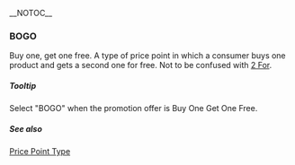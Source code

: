 __NOTOC__

===BOGO===
Buy one, get one free. A type of price point in which a consumer buys one product and gets a second one for free. Not to be confused with [[2 For.mediawiki|2 For]].

=====Tooltip=====
Select "BOGO" when the promotion offer is Buy One Get One Free.

=====See also=====
[[Price Point Type]]
